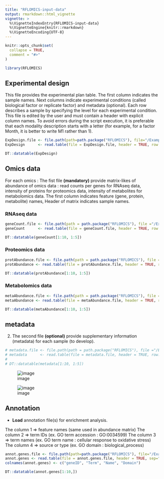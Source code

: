```yaml
---
title: "RFLOMICS-input-data"
output: rmarkdown::html_vignette
vignette: >
  %\VignetteIndexEntry{RFLOMICS-input-data}
  %\VignetteEngine{knitr::rmarkdown}
  %\VignetteEncoding{UTF-8}
---
```


```r
knitr::opts_chunk$set(
  collapse = TRUE,
  comment = "#>"
)

```

```r
library(RFLOMICS)
```


## Experimental design
<!-- ce fichier contient le plan experimental (conditions) plus des metadata par echantillons -->

This file provides the experimental plan table. The first column indicates the sample names. Next columns indicate experimental conditions (called biological factor or replicate factor) and metadata (optional). Each row describes a sample by specifying the level for each experimental condition.
This file is edited by the user and must contain a header with explicit column names.
To  avoid  errors  during  the script  execution, it is preferable that each modality description starts with a letter (for example, for a factor Month, it is better to write M1 rather than 1).
```r
ExpDesign.file <- file.path(path=path.package("RFLOMICS"), file="/ExamplesFiles/ecoseed/condition.txt")
ExpDesign      <- read.table(file = ExpDesign.file, header = TRUE, row.names = 1, sep = "\t")

DT::datatable(ExpDesign)
```

## Omics data

For each omics : 
The fist file **(mandatory)** provide matrix-likes of abundance of omics data : read counts per genes for RNAseq data, intensity of proteins for proteomics data, intensity of metabolites for metabolomics data. The first column indicates feature (gene, protein, metabolite) names, Header of matrix indicates sample names. 

### **RNAseq data**

<!-- les comptage de reads sont obtenu après une analyse bioinfo (mapping sur le genome de ref et comptage des reads qui couvrent chaque gene) -->

```r

geneCount.file <- file.path(path = path.package("RFLOMICS"), file ="/ExamplesFiles/ecoseed/transcriptome2_ecoseed.txt")
geneCount      <- read.table(file = geneCount.file, header = TRUE, row.names = 1, sep = "\t")

DT::datatable(geneCount[1:10, 1:5])
```


### **Proteomics data**
```r
protAbundance.file <- file.path(path = path.package("RFLOMICS"), file ="/ExamplesFiles/ecoseed/proteome_ecoseed.txt")
protAbundance <- read.table(file = protAbundance.file, header = TRUE, row.names = 1, sep = "\t")

DT::datatable(protAbundance[1:10, 1:5])
```


### **Metabolomics data**
```r
metaAbundance.file <- file.path(path = path.package("RFLOMICS"), file ="/ExamplesFiles/ecoseed/metabolome_ecoseed.txt")
metaAbundance <- read.table(file = metaAbundance.file, header = TRUE, row.names = 1, sep = "\t")

DT::datatable(metaAbundance[1:10, 1:5])
```

## metadata
2) The second file **(optional)** provide supplementary information (metadata) for each sample (to develop).

```r

# metadata.file <- file.path(path = path.package("RFLOMICS"), file ="/ExamplesFiles/ecoseed/???")
# metadata      <- read.table(file = metadata.file, header = TRUE, row.names = 1, sep = "\t")
# 
# DT::datatable(metadata[1:10, 1:5])

```

![image](Input1.png)

![image](Input2.png)

## Annotation

* **Load** annotation file(s) for enrichment analysis.

The column 1 => feature names (same used in abundance matrix)
The column 2 => term IDs (ex. GO term accession : GO:0034599)
The column 3 => term names (ex. GO term name : cellular response to oxidative stress)
The column 4 => source or type (ex. GO domain : biological_process)
```r

annot.genes.file <- file.path(path=path.package("RFLOMICS"), file="/ExamplesFiles/ecoseed/AT_GOterm_EnsemblPlants.txt")
annot.genes <- read.table(file = annot.genes.file, header = TRUE, sep="\t", )
colnames(annot.genes) <- c("geneID", "Term", "Name", "Domain")

DT::datatable(annot.genes[1:10,])
```


